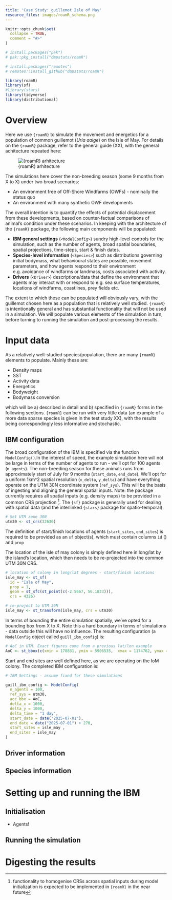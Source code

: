 ```yaml
---
title: 'Case Study: guillemot Isle of May'
resource_files: images/roamR_schema.png
---
```


```r
knitr::opts_chunk$set(
  collapse = TRUE,
  comment = "#>"
)
```

```r
# install.packages("pak")
# pak::pkg_install("dmpstats/roamR")

# install.packages("remotes")
# remotes::install_github("dmpstats/roamR")

library(roamR)
library(sf)
#library(stars)
library(tidyverse)
library(distributional)
```

# Overview
Here we use `{roamR}` to simulate the movement and energetics for a population of common guillemot (_Uria aalge_) on the Isle of May. For details on the `{roamR}` package, refer to the general guide (XX), with the general achitecture repeated here:

![{roamR} arhitecture](images/roamR_schema.png)


The simulations here cover the non-breeding season (some 9 months from X to X) under two broad scenarios:

* An environment free of Off-Shore Windfarms (OWFs) - nominally the status quo
* An environment with many synthetic OWF developments 

The overall intention is to quantify the effects of potential displacement from these developments, based on counter-factual comparisons of animal's condition under these scenarios. In keeping with the architecture of the `{roamR}` package, the following main components will be populated:

* __IBM general settings__ (`<ModelConfig>`) sundry high-level controls for the simulation, such as the number of agents, broad spatial boundaries, spatial projections, time-steps, start & finish dates.
* __Species-level information__ (`<Species>`) such as distributions governing initial bodymass, what behavioural states are possible, movement parameters, and how agents respond to their environment e.g.  avoidance of windfarms or landmass, costs associated with activity.
* __Drivers__ (`<Driver>`) descriptions/data that define the environment that agents may interact with or respond to e.g. sea surface temperatures, locations of windfarms, coastlines, prey fields etc.

The extent to which these can be populated will obviously vary, with the guillemot chosen here as a population that is relatively well studied. `{roamR}` is intentionally general and has substantial functionality that will not be used in a simulation. We will populate various elements of the simulation in turn, before turning to running the simulation and post-processing the results.


# Input data
As a relatively well-studied species/population, there are many `{roamR}` elements to populate. Mainly these are:

* Density maps
* SST
* Activity data
* Energetics
* Bodyweight
* Bodymass conversion

which will be a) described in detail and b) specified in `{roamR}` forms in the following sections. `{roamR}` can be run with very little data (an example of a more data sparse species is given in the test study XX), with the results being correspondingly less informative and stochastic.


## IBM configuration

The broad configuration of the IBM is specified via the function `ModelConfig()`.In the interest of speed, the example simulation here will not be large in terms of the number of agents to run - we'll opt for 100 agents (`n_agents`). The non-breeding season for these animals runs from approximately start of July for 9 months (`start_date`, `end_date`). We'll opt for a uniform 1km^2 spatial resolution (`x_delta`, `y_delta`) and have everything operate on the UTM 30N coordinate system (`ref_sys`). This will be the basis of ingesting and aligning the general spatial inputs. Note: the package currently requires all spatial inputs (e.g. density maps) to be provided in a common CRS projection ^[functionality to homogenise CRSs across spatial inputs during model initialization is expected to be implemented in `{roamR}` in the near future]. The `{sf}` package is generally used for dealing with spatial data (and the interlinked `{stars}` package for spatio-temporal).


```r
# Set UTM zone 30N
utm30 <- st_crs(32630)

```

The definition of start/finish locations of agents (`start_sites`, `end_sites`) is required to be provided as an `sf` object(s), which must contain columns `id` () and `prop` 

The location of the isle of may colony is simply defined here in long/lat by the island's location, which then needs to be re-projected into the common UTM 30N CRS.

```r
# location of colony in long/lat degrees - start/finish locations
isle_may <- st_sf(
  id = "Isle of May",
  prop = 1,
  geom = st_sfc(st_point(c(-2.5667, 56.1833))),
  crs = 4326) 

# re-project to UTM 30N
isle_may <- st_transform(isle_may, crs = utm30)

```


In terms of bounding the entire simulation spatially, we've opted for a bounding box from X to X. Note this a hard boundary in terms of simulations - data outside this will have no influence. The resulting configuration (a `ModelConfig` object called `guill_ibm_config`) is:

```r
# AoC in UTM. Exact figures come from a previous lat/lon example
AoC <- st_bbox(c(xmin = 178831, ymin = 5906535,  xmax = 1174762, ymax = 6783609), crs = st_crs(utm30))
```


Start and end sites are well defined here, as we are operating on the IoM colony. The completed IBM configuration is:


```r

# IBM Settings - assume fixed for these simulations

guill_ibm_config <- ModelConfig(
  n_agents = 100,
  ref_sys = utm30,
  aoc_bbx = AoC, 
  delta_x = 1000,
  delta_y = 1000,
  delta_time = "1 day",
  start_date = date("2025-07-01"),
  end_date = date("2025-07-01") + 270, 
  start_sites = isle_may ,
  end_sites = isle_may
)


```



## Driver information


## Species information




# Setting up and running the IBM

## Initialisation


* Agents!


## Running the simulation



# Digesting the results













